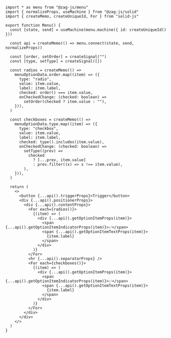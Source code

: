 ```tsx
import * as menu from "@zag-js/menu"
import { normalizeProps, useMachine } from "@zag-js/solid"
import { createMemo, createUniqueId, For } from "solid-js"

export function Menu() {
  const [state, send] = useMachine(menu.machine({ id: createUniqueId() }))

  const api = createMemo(() => menu.connect(state, send, normalizeProps))

  const [order, setOrder] = createSignal("")
  const [type, setType] = createSignal([])

  const radios = createMemo(() =>
    menuOptionData.order.map((item) => ({
      type: "radio",
      value: item.value,
      label: item.label,
      checked: order() === item.value,
      onCheckedChange: (checked: boolean) =>
        setOrder(checked ? item.value : ""),
    })),
  )

  const checkboxes = createMemo(() =>
    menuOptionData.type.map((item) => ({
      type: "checkbox",
      value: item.value,
      label: item.label,
      checked: type().includes(item.value),
      onCheckedChange: (checked: boolean) =>
        setType((prev) =>
          checked
            ? [...prev, item.value]
            : prev.filter((x) => x !== item.value),
        ),
    })),
  )

  return (
    <>
      <button {...api().triggerProps}>Trigger</button>
      <div {...api().positionerProps}>
        <div {...api().contentProps}>
          <For each={radios()}>
            {(item) => (
              <div {...api().getOptionItemProps(item)}>
                <span {...api().getOptionItemIndicatorProps(item)}>✅</span>
                <span {...api().getOptionItemTextProps(item)}>
                  {item.label}
                </span>
              </div>
            )}
          </For>
          <hr {...api().separatorProps} />
          <For each={checkboxes()}>
            {(item) => (
              <div {...api().getOptionItemProps(item)}>
                <span {...api().getOptionItemIndicatorProps(item)}>✅</span>
                <span {...api().getOptionItemTextProps(item)}>
                  {item.label}
                </span>
              </div>
            )}
          </For>
        </div>
      </div>
    </>
  )
}
```
